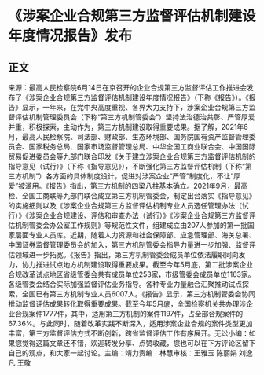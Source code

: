 # 《涉案企业合规第三方监督评估机制建设年度情况报告》发布
## 正文
来源：最高人民检察院6月14日在京召开的企业合规第三方监督评估工作推进会发布了《涉案企业合规第三方监督评估机制建设年度情况报告》（下称《报告》）。《报告》显示，一年来，在党中央高度重视、各界大力支持下，涉案企业合规第三方监督评估机制管理委员会（下称“第三方机制管委会”）坚持法治德治共彰、严管厚爱并重，积极探索，主动作为，第三方机制建设取得重要成果。据了解，2021年6月，最高人民检察院、司法部、财政部、生态环境部、国务院国有资产监督管理委员会、国家税务总局、国家市场监督管理总局、中华全国工商业联合会、中国国际贸易促进委员会等九部门联合印发《关于建立涉案企业合规第三方监督评估机制的指导意见（试行）》（下称《指导意见》），不断强化第三方监督评估机制（下称“第三方机制”）各方面的具体制度设计，促进对涉案企业“严管”制度化，不让“厚爱”被滥用。《报告》指出，第三方机制的四梁八柱基本确立。2021年9月，最高检、全国工商联等九部门联合成立第三方机制管委会，制定出台落实《指导意见》的实施细则以及《涉案企业合规第三方监督评估机制专业人员选任管理办法（试行）》《涉案企业合规建设、评估和审查办法（试行）》《涉案企业合规第三方监督评估机制管委会办公室工作规则》等规范性文件，组建成立由207人参加的第一批国家层面专业人员库。近期，随着人力资源和社会保障部、应急管理部、海关总署、中国证券监督管理委员会的加入，第三方机制管委会指导力量进一步加强、监督评估领域进一步拓宽。《报告》指出，第三方机制管委会成员单位依法履职同向发力，协力推进试点地方机制建设取得重要成果。截至今年5月底，第二批涉案企业合规改革试点地区省级管委会共有成员单位253家，市级管委会成员单位1163家。各级管委会结合实际加强监督评估业务指导。各种专业力量融合汇聚推动试点探索，全国已有第三方机制专业人员6007人。《报告》显示，第三方机制管委会协同推动监督评估成果转化取得重要成果。截至今年5月底，全国检察机关共办理涉企业合规案件1777件，其中，适用第三方机制的案件1197件，占全部合规案件的67.36%。与此同时，随着改革实践不断深入，适用涉案企业合规的案件类型更加丰富，第三方监督评估方式不断创新，跨省监督评估工作有序展开。无讼小编：如果您觉得这篇文章还不错，欢迎转发分享、点赞收藏，您也可以在下方评论区留下自己的观点，和大家一起讨论。主编：靖力责编：林慧审核：王雅玉 陈丽娟 刘逸凡 王敬